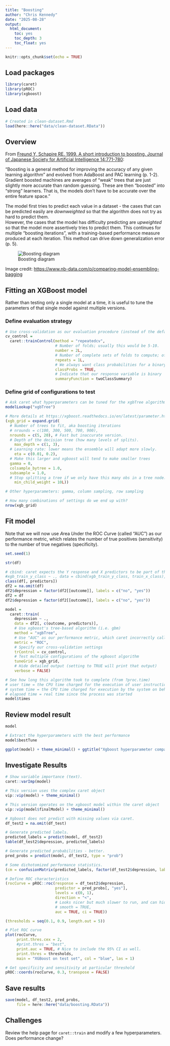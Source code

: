 ```yaml
---
title: "Boosting"
author: "Chris Kennedy"
date: "2025-08-28"
output:
  html_document:
    toc: yes
    toc_depth: 3
    toc_float: yes
---
```


```r
knitr::opts_chunk$set(echo = TRUE)
```

## Load packages

```r
library(caret)
library(pROC)
library(xgboost)
```

## Load data

```r
# Created in clean-dataset.Rmd
load(here::here("data/clean-dataset.RData"))
```

## Overview

From [Freund Y, Schapire RE. 1999. A short introduction to boosting. Journal of Japanese Society for Artificial Intelligence 14:771-780](https://cseweb.ucsd.edu/~yfreund/papers/IntroToBoosting.pdf):

"Boosting is a general method for improving the accuracy of any given learning algorithm" and evolved from AdaBoost and PAC learning (p. 1-2). Gradient boosted machines are averages of "weak" trees that are just slightly more accurate than random guessing. These are then "boosted" into "strong" learners. That is, the models don't have to be accurate over the entire feature space."

The model first tries to predict each value in a dataset - the cases that can be predicted easily are *downweighted* so that the algorithm does not try as hard to predict them.\
However, the cases that the model has difficulty predicting are *upweighted* so that the model more assertively tries to predict them. This continues for multiple "boosting iterations", with a training-based performance measure produced at each iteration. This method can drive down generalization error (p. 5).

![Boosting diagram](../images/boosting-diagram.png)

Image credit: <https://www.nb-data.com/p/comparing-model-ensembling-bagging>

## Fitting an XGBoost model

Rather than testing only a single model at a time, it is useful to tune the parameters of that single model against multiple versions.

### Define evaluation strategy

```r
# Use cross-validation as our evaluation procedure (instead of the default "bootstrap")
cv_control =
  caret::trainControl(method = "repeatedcv",
                      # Number of folds; usually this would be 5-10.
                      number = 2L,
                      # Number of complete sets of folds to compute; often 2-5
                      repeats = 1L,
                      # We always want class probabilities for a binary outcome
                      classProbs = TRUE,
                      # Indicate that our response variable is binary
                      summaryFunction = twoClassSummary) 
```

### Define grid of configurations to test

```r
# Ask caret what hyperparameters can be tuned for the xgbTree algorithm.
modelLookup("xgbTree")

# More details at https://xgboost.readthedocs.io/en/latest/parameter.html
(xgb_grid = expand.grid(
  # Number of trees to fit, aka boosting iterations
  # nrounds = c(100, 300, 500, 700, 900),
  nrounds = c(5, 20), # Fast but inaccurate version.
  # Depth of the decision tree (how many levels of splits).
	max_depth = c(1, 3), 
  # Learning rate: lower means the ensemble will adapt more slowly.
	eta = c(0.01, 0.2),
  # Make this larger and xgboost will tend to make smaller trees
  gamma = 0,
  colsample_bytree = 1.0,
  subsample = 1.0,
  # Stop splitting a tree if we only have this many obs in a tree node.
	min_child_weight = 10L))

# Other hyperparameters: gamma, column sampling, row sampling

# How many combinations of settings do we end up with?
nrow(xgb_grid)
```

## Fit model

Note that we will now use *A*rea *U*nder the ROC *C*urve (called "AUC") as our performance metric, which relates the number of true positives (sensitivity) to the number of true negatives (specificity).

```r
set.seed(1)

str(df)

# cbind: caret expects the Y response and X predictors to be part of the same dataframe
#xgb_train_y_class ~ ., data = cbind(xgb_train_y_class, train_x_class), 
class(df[, predictors])
df2 = na.omit(df)
df2$depression = factor(df2[[outcome]], labels = c("no", "yes"))
df2 = df
df2$depression = factor(df2[[outcome]], labels = c("no", "yes"))

model =
  caret::train(
    depression ~ .,
    data = df2[, c(outcome, predictors)],
    # Use xgboost's tree-based algorithm (i.e. gbm)
    method = "xgbTree",
    # Use "AUC" as our performance metric, which caret incorrectly calls "ROC"
    metric = "ROC",
    # Specify our cross-validation settings
    trControl = cv_control,
    # Test multiple configurations of the xgboost algorithm
    tuneGrid = xgb_grid,
    # Hide detailed output (setting to TRUE will print that output)
    verbose = FALSE)

# See how long this algorithm took to complete (from ?proc.time)
# user time = the CPU time charged for the execution of user instructions of the calling process
# system time = the CPU time charged for execution by the system on behalf of the calling  process
# elapsed time = real time since the process was started
model$times 
```

## Review model result

```r
model

# Extract the hyperparameters with the best performance
model$bestTune

ggplot(model) + theme_minimal() + ggtitle("Xgboost hyperparameter comparison") 
```

## Investigate Results

```r
# Show variable importance (text).
caret::varImp(model)

# This version uses the complex caret object
vip::vip(model) + theme_minimal()

# This version operates on the xgboost model within the caret object
vip::vip(model$finalModel) + theme_minimal()

# Xgboost does not predict with missing values via caret.
df_test2 = na.omit(df_test)

# Generate predicted labels.
predicted_labels = predict(model, df_test2)
table(df_test2$depression, predicted_labels)

# Generate predicted probabilities - better.
pred_probs = predict(model, df_test2, type = "prob")

# Some dichotomized performance statistics.
(cm = confusionMatrix(predicted_labels, factor(df_test2$depression, labels = c("no", "yes"))))

# Define ROC characteristics
(rocCurve = pROC::roc(response = df_test2$depression,
                      predictor = pred_probs[, "yes"],
                      levels = c(0, 1),
                      direction = "<",
                      # Looks nicer but much slower to run, and can hide complexity (e.g. ties).
                      # smooth = TRUE,
                      auc = TRUE, ci = TRUE))

(thresholds = seq(0.1, 0.9, length.out = 5))

# Plot ROC curve
plot(rocCurve, 
     print.thres.cex = 2,
     #print.thres = "best", 
     print.auc = TRUE, # Nice to include the 95% CI as well.
     print.thres = thresholds,
     main = "XGBoost on test set", col = "blue", las = 1) 

# Get specificity and sensitivity at particular threshold
pROC::coords(rocCurve, 0.3, transpose = FALSE)
```

## Save results

```r
save(model, df_test2, pred_probs,
     file = here::here("data/boosting.RData"))
```

## Challenges

Review the help page for `caret::train` and modify a few hyperparameters. Does performance change?
